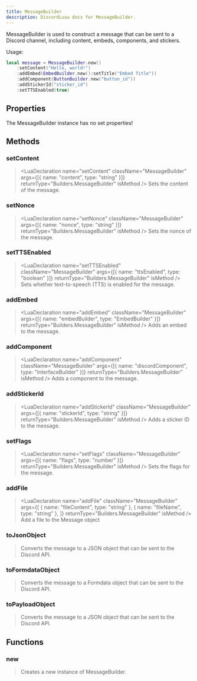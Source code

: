 ```yaml
---
title: MessageBuilder
description: DiscordLuau docs for MessageBuilder.
---
```


[//]: # "This file was automatically compiled through the Generator luau code under this repository"
[//]: # "if you want to edit the documentation of discord-luau, please write changes"
[//]: # "to the discord-luau repository itself, we extract the comments from discord-luau and translate"
[//]: # "them into markdown files that Nextra can interpret!"
[//]: # "----- DOCUMENT IMPORTS ----- "


[//]: # "----- DOCUMENT DESCRIPTION ----- "

MessageBuilder is used to construct a message that can be sent to a Discord channel, including content, embeds, components, and stickers.

Usage:

```lua
local message = MessageBuilder.new()
	:setContent("Hello, world!")
	:addEmbed(EmbedBuilder.new():setTitle("Embed Title"))
	:addComponent(ButtonBuilder.new("button_id"))
	:addStickerId("sticker_id")
	:setTTSEnabled(true)
```

[//]: # "----- DOCUMENT PROPERTIES ----- "

## Properties

The MessageBuilder instance has no set properties!

[//]: # "----- DOCUMENT METHODS ----- "

## Methods

### setContent

> <LuaDeclaration
> 	name="setContent"
> 	className="MessageBuilder"
> 	args={[{ name: "content", type: "string" }]}
> 	returnType="Builders.MessageBuilder"
> 	isMethod
> />
> Sets the content of the message.

### setNonce

> <LuaDeclaration
> 	name="setNonce"
> 	className="MessageBuilder"
> 	args={[{ name: "nonce", type: "string" }]}
> 	returnType="Builders.MessageBuilder"
> 	isMethod
> />
> Sets the nonce of the message.

### setTTSEnabled

> <LuaDeclaration
> 	name="setTTSEnabled"
> 	className="MessageBuilder"
> 	args={[{ name: "ttsEnabled", type: "boolean" }]}
> 	returnType="Builders.MessageBuilder"
> 	isMethod
> />
> Sets whether text-to-speech (TTS) is enabled for the message.

### addEmbed

> <LuaDeclaration
> 	name="addEmbed"
> 	className="MessageBuilder"
> 	args={[{ name: "embedBuilder", type: "EmbedBuilder" }]}
> 	returnType="Builders.MessageBuilder"
> 	isMethod
> />
> Adds an embed to the message.

### addComponent

> <LuaDeclaration
> 	name="addComponent"
> 	className="MessageBuilder"
> 	args={[{ name: "discordComponent", type: "InterfaceBuilder" }]}
> 	returnType="Builders.MessageBuilder"
> 	isMethod
> />
> Adds a component to the message.

### addStickerId

> <LuaDeclaration
> 	name="addStickerId"
> 	className="MessageBuilder"
> 	args={[{ name: "stickerId", type: "string" }]}
> 	returnType="Builders.MessageBuilder"
> 	isMethod
> />
> Adds a sticker ID to the message.

### setFlags

> <LuaDeclaration
> 	name="setFlags"
> 	className="MessageBuilder"
> 	args={[{ name: "flags", type: "number" }]}
> 	returnType="Builders.MessageBuilder"
> 	isMethod
> />
> Sets the flags for the message.

### addFile

> <LuaDeclaration
> 	name="addFile"
> 	className="MessageBuilder"
> 	args={[
> 		{ name: "fileContent", type: "string" },
> 		{ name: "fileName", type: "string" },
> 	]}
> 	returnType="Builders.MessageBuilder"
> 	isMethod
> />
> Add a file to the Message object

### toJsonObject

> <LuaDeclaration
> 	name="toJsonObject"
> 	className="MessageBuilder"
> 	args={[]}
> 	returnType="table"
> 	isMethod
> />
> Converts the message to a JSON object that can be sent to the Discord API.

### toFormdataObject

> <LuaDeclaration
> 	name="toFormdataObject"
> 	className="MessageBuilder"
> 	args={[]}
> 	returnType="string"
> 	isMethod
> />
> Converts the message to a Formdata object that can be sent to the Discord API.

### toPayloadObject

> <LuaDeclaration
> 	name="toPayloadObject"
> 	className="MessageBuilder"
> 	args={[]}
> 	returnType="Network.Resolvable"
> 	isMethod
> />
> Converts the message to a JSON object that can be sent to the Discord API.

[//]: # "----- DOCUMENT FUNCTIONS ----- "

## Functions

### new

> <LuaDeclaration name="new" className="MessageBuilder" args={[]} />
> Creates a new instance of MessageBuilder.
